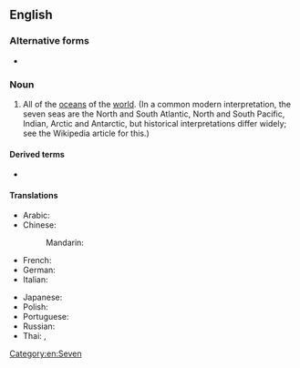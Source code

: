 ==English==
{{wikipedia}}

===Alternative forms===
* {{l|en|Seven Seas}}

===Noun===
{{en-noun|head=[[seven]] [[sea|seas]]|-}}

# {{lb|en|poetic|plurale tantum}} All of the [[ocean]]s of the [[world]]. (In a common modern interpretation, the seven seas are the North and South Atlantic, North and South Pacific, Indian, Arctic and Antarctic, but historical interpretations differ widely; see the Wikipedia article for this.)

====Derived terms====
* {{l|en|Edinburgh of the Seven Seas}}

====Translations====
{{trans-top|all of the Earths oceans}}
* Arabic: {{t|ar|اَلْبِحَار اَلسَّبْعَة}}
* Chinese:
*: Mandarin: {{t|cmn|七海|tr=qīhǎi|sc=Hani}}
* French: {{t+|fr|sept mers|f-p}}
* German: {{t|de|sieben Meere}}
* Italian: {{t|it|sette mari|f}}
{{trans-mid}}
* Japanese: {{t+|ja|七つの海|tr=ななつのうみ, nanatsu no umi|sc=Jpan}}
* Polish: {{t|pl|siedem mórz}}
* Portuguese: {{t|pt|sete mares|m-p}}
* Russian: {{t|ru|семь море́й}}
* Thai: {{t|th|เจ็ดคาบสมุทร}}, {{t|th|เจ็ดย่านน้ำ}}
{{trans-bottom}}

[[Category:en:Seven]]